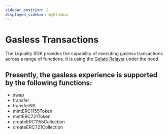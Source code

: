 ```yaml
---
sidebar_position: 2
displayed_sidebar: mySidebar
---
```


# Gasless Transactions

The Liquality SDK provides the capability of executing gasless transactions across a range of functions. It is using the [Gelato Relayer](https://docs.gelato.network/developer-services/relay/what-is-relaying) under the hood.

Presently, the gasless experience is supported by the following functions:
---


* swap
* transfer
* transferNft
* mintERC1155Token
* mintERC721Token
* createERC1155Collection
* createERC721Collection

